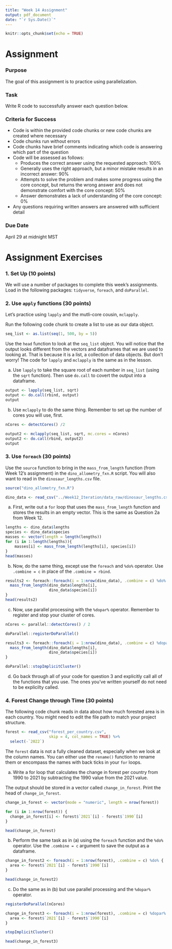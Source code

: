 ```yaml
---
title: "Week 14 Assignment"
output: pdf_document
date: "`r Sys.Date()`"
---
```


```r
knitr::opts_chunk$set(echo = TRUE)
```

# Assignment

### Purpose

The goal of this assignment is to practice using parallelization.

### Task

Write R code to successfully answer each question below.

### Criteria for Success

-   Code is within the provided code chunks or new code chunks are created where necessary
-   Code chunks run without errors
-   Code chunks have brief comments indicating which code is answering which part of the question
-   Code will be assessed as follows:
    -   Produces the correct answer using the requested approach: 100%
    -   Generally uses the right approach, but a minor mistake results in an incorrect answer: 90%
    -   Attempts to solve the problem and makes some progress using the core concept, but returns the wrong answer and does not demonstrate comfort with the core concept: 50%
    -   Answer demonstrates a lack of understanding of the core concept: 0%
-   Any questions requiring written answers are answered with sufficient detail

### Due Date

April 29 at midnight MST

# Assignment Exercises

### 1. Set Up (10 points)

We will use a number of packages to complete this week's assignments. Load in the following packages: `tidyverse`, `foreach`, and `doParallel`.

### 2. Use `apply` functions (30 points)

Let's practice using `lapply` and the mutli-core cousin, `mclapply`.

Run the following code chunk to create a list to use as our data object.

```r
seq_list <- as.list(seq(1, 500, by = 5))
```

Use the `head` function to look at the `seq_list` object. You will notice that the output looks different from the vectors and dataframes that we are used to looking at. That is because it is a list, a collection of data objects. But don't worry! The code for `lapply` and `mclapply` is the same as in the lesson.

(a) Use `lapply` to take the square root of each number in `seq_list` (using the `sqrt` function). Then use `do.call` to covert the output into a dataframe.

```r
output <- lapply(seq_list, sqrt)
output <- do.call(rbind, output)
output
```

(b) Use `mclapply` to do the same thing. Remember to set up the number of cores you will use, first.

```r
nCores <- detectCores() /2 

output2 <- mclapply(seq_list, sqrt, mc.cores = nCores)
output2 <- do.call(rbind, output2)
output
```

### 3. Use `foreach` (30 points)

Use the `source` function to bring in the `mass_from_length` function (from Week 12's assignment) in the `dino_allometry_fxn.R` script. You will also want to read in the `dinosaur_lengths.csv` file.

```r
source("dino_allometry_fxn.R")

dino_data <- read_csv("../Week12_Iteration/data_raw/dinosaur_lengths.csv")
```

(a) First, write out a `for` loop that uses the `mass_from_length` function and stores the results in an empty vector. This is the same as Question 2a from Week 12.

```r
lengths <- dino_data$lengths
species <- dino_data$species
masses <- vector(length = length(lengths))
for (i in 1:length(lengths)){
    masses[i] <- mass_from_length(lengths[i], species[i])
}
head(masses)
```

(b) Now, do the same thing, except use the `foreach` and `%do%` operator. Use `.combine = c` in place of the `.combine = rbind`.

```r
results2 <- foreach::foreach(i = 1:nrow(dino_data), .combine = c) %do% {
  mass_from_length(dino_data$lengths[i],
                   dino_data$species[i])
}
head(results2)
```

(c) Now, use parallel processing with the `%dopar%` operator. Remember to register and stop your cluster of cores.

```r
nCores <- parallel::detectCores() / 2

doParallel::registerDoParallel()

results3 <- foreach::foreach(i = 1:nrow(dino_data), .combine = c) %dopar% {
  mass_from_length(dino_data$lengths[i],
                   dino_data$species[i])
}

doParallel::stopImplicitCluster()
```

(d) Go back through all of your code for question 3 and explicitly call all of the functions that you use. The ones you've written yourself do not need to be explicilty called.

### 4. Forest Change through Time (30 points)

The following code chunk reads in data about how much forested area is in each country. You might need to edit the file path to match your project structure.

```r
forest <- read_csv("forest_per_country.csv", 
                   skip = 4, col_names = TRUE) %>% 
  select(-`2022`)
```

The `forest` data is not a fully cleaned dataset, especially when we look at the column names. You can either use the `rename()` function to rename them or encompass the names with back ticks in your `for` loops.

(a) Write a for loop that calculates the change in forest per country from 1990 to 2021 by subtracting the 1990 value from the 2021 value.

The output should be stored in a vector called `change_in_forest`. Print the head of `change_in_forest`.

```r
change_in_forest <- vector(mode = "numeric", length = nrow(forest))

for (i in 1:nrow(forest)) {
  change_in_forest[i] <- forest$`2021`[i] - forest$`1990`[i]
}

head(change_in_forest)
```

(b) Perform the same task as in (a) using the `foreach` function and the `%do%` operator. Use the `.combine = c` argument to save the output as a dataframe.

```r
change_in_forest2 <- foreach(i = 1:nrow(forest), .combine = c) %do% {
  area <- forest$`2021`[i] - forest$`1990`[i]
}

head(change_in_forest2)
```

(c) Do the same as in (b) but use parallel processing and the `%dopar%` operator.

```r
registerDoParallel(nCores)

change_in_forest3 <- foreach(i = 1:nrow(forest), .combine = c) %dopar% {
  area <- forest$`2021`[i] - forest$`1990`[i]
}

stopImplicitCluster()

head(change_in_forest3)
```
